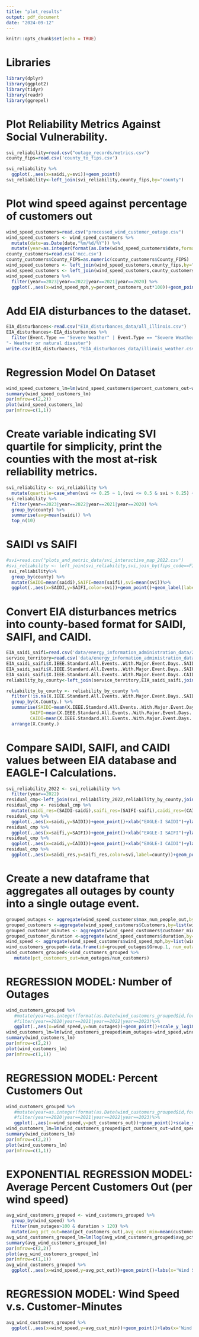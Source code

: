 ```yaml
---
title: "plot_results"
output: pdf_document
date: "2024-09-12"
---
```


```r
knitr::opts_chunk$set(echo = TRUE)
```

# Libraries

```r
library(dplyr)
library(ggplot2)
library(tidyr)
library(readr)
library(ggrepel)
```

# Plot Reliability Metrics Against Social Vulnerability.
```r
svi_reliability=read.csv("outage_records/metrics.csv")
county_fips=read.csv('county_to_fips.csv')

svi_reliability %>%
  ggplot(.,aes(x=saidi,y=svi))+geom_point()
svi_reliability<-left_join(svi_reliability,county_fips,by="county")

```

# Plot wind speed against percentage of customers out
```r
wind_speed_customers=read.csv("processed_wind_customer_outage.csv")
wind_speed_customers <- wind_speed_customers %>%
  mutate(date=as.Date(date,"%m/%d/%Y")) %>%
  mutate(year=as.integer(format(as.Date(wind_speed_customers$date,format="%m/%d/%Y"),"%Y")))
county_customers=read.csv('mcc.csv')
county_customers$County_FIPS=as.numeric(county_customers$County_FIPS)
wind_speed_customers <- left_join(wind_speed_customers,county_fips,by="county")
wind_speed_customers <- left_join(wind_speed_customers,county_customers,join_by(fips_code==County_FIPS))
wind_speed_customers %>%
  filter(year==2023|year==2022|year==2021|year==2020) %>%
  ggplot(.,aes(x=wind_speed_mph,y=percent_customers_out*100))+geom_point()
```

# Add EIA disturbances to the dataset.
```r
EIA_disturbances<-read.csv("EIA_disturbances_data/all_illinois.csv")
EIA_disturbances<-EIA_disturbances %>%
  filter(Event.Type == "Severe Weather" | Event.Type == "Severe Weather - Thunderstorms" | Event.Type ==
"- Weather or natural disaster")
write.csv(EIA_disturbances, "EIA_disturbances_data/illinois_weather.csv")
```

# Regression Model On Dataset
```r
wind_speed_customers_lm=lm(wind_speed_customers$percent_customers_out~wind_speed_mph,wind_speed_customers)
summary(wind_speed_customers_lm)
par(mfrow=c(2,2))
plot(wind_speed_customers_lm)
par(mfrow=c(1,1))
```

# Create variable indicating SVI quartile for simplicity, print the counties with the most at-risk reliability metrics.
```r
svi_reliability <- svi_reliability %>%
  mutate(quartile=case_when(svi <= 0.25 ~ 1,(svi <= 0.5 & svi > 0.25) ~ 2,(svi <= 0.75 & svi > 0.5) ~ 3,(svi <= 1 & svi > 0.75) ~ 4))
svi_reliability %>%
  filter(year==2023|year==2022|year==2021|year==2020) %>%
  group_by(county) %>%
  summarise(avg=mean(saidi)) %>%
  top_n(10)
```
# SAIDI vs SAIFI
```r
#svi=read.csv("plots_and_metric_data/svi_interactive_map_2022.csv")
#svi_reliability <- left_join(svi_reliability,svi,join_by(fips_code==FIPS))
 svi_reliability%>%
  group_by(county) %>%
  mutate(SAIDI=mean(saidi),SAIFI=mean(saifi),svi=mean(svi))%>%
  ggplot(.,aes(x=SAIDI,y=SAIFI,color=svi))+geom_point()+geom_label(label=svi_reliability$county,size=2)
```
# Convert EIA disturbances metrics into county-based format for SAIDI, SAIFI, and CAIDI.
```r
EIA_saidi_saifi=read.csv('data/energy_information_administration_data/2022/Illinois/Reliability_2022_Illinois.csv')
service_territory=read.csv('data/energy_information_administration_data/2022/Illinois/Service_Territory_2022_Illinois.csv')
EIA_saidi_saifi$X.IEEE.Standard.All.Events..With.Major.Event.Days..SAIDI..minutes.per.year..<-as.numeric(EIA_saidi_saifi$X.IEEE.Standard.All.Events..With.Major.Event.Days..SAIDI..minutes.per.year..)
EIA_saidi_saifi$X.IEEE.Standard.All.Events..With.Major.Event.Days..SAIFI..times.per.year..<-as.numeric(EIA_saidi_saifi$X.IEEE.Standard.All.Events..With.Major.Event.Days..SAIFI..times.per.year..)
EIA_saidi_saifi$X.IEEE.Standard.All.Events..With.Major.Event.Days..CAIDI..minutes.per.interruption..<-as.numeric(EIA_saidi_saifi$X.IEEE.Standard.All.Events..With.Major.Event.Days..CAIDI..minutes.per.interruption..)
reliability_by_county<-left_join(service_territory,EIA_saidi_saifi,join_by('X.Utility.Name.'=='X.Utility.Characteristics..Utility.Name.'))

reliability_by_county <- reliability_by_county %>%
  filter(!is.na(X.IEEE.Standard.All.Events..With.Major.Event.Days..SAIDI..minutes.per.year..)) %>%
  group_by(X.County.) %>%
  summarise(SAIDI=mean(X.IEEE.Standard.All.Events..With.Major.Event.Days..SAIDI..minutes.per.year..),
         SAIFI=mean(X.IEEE.Standard.All.Events..With.Major.Event.Days..SAIFI..times.per.year..),
         CAIDI=mean(X.IEEE.Standard.All.Events..With.Major.Event.Days..CAIDI..minutes.per.interruption..)) %>%
  arrange(X.County.)
```
# Compare SAIDI, SAIFI, and CAIDI values between EIA database and EAGLE-I Calculations.
```r
svi_reliability_2022 <- svi_reliability %>%
  filter(year==2022)
residual_cmp<-left_join(svi_reliability_2022,reliability_by_county,join_by(county==X.County.))
residual_cmp <- residual_cmp %>%
  mutate(saidi_res=(SAIDI-saidi),saifi_res=(SAIFI-saifi),caidi_res=(CAIDI-caidi))
residual_cmp %>%
  ggplot(.,aes(x=saidi,y=SAIDI))+geom_point()+xlab("EAGLE-I SAIDI")+ylab("EIA SAIDI")
residual_cmp %>%
  ggplot(.,aes(x=saifi,y=SAIFI))+geom_point()+xlab("EAGLE-I SAIFI")+ylab("EIA SAIFI")
residual_cmp %>%
  ggplot(.,aes(x=caidi,y=CAIDI))+geom_point()+xlab("EAGLE-I CAIDI")+ylab("EIA CAIDI")
residual_cmp %>%
  ggplot(.,aes(x=saidi_res,y=saifi_res,color=svi,label=county))+geom_point()+geom_text_repel()
```


# Create a new dataframe that aggregates all outages by county into a single outage event.
```r
grouped_outages <- aggregate(wind_speed_customers$max_num_people_out,by=list(wind_speed_customers$date),FUN=sum)
grouped_customers <-aggregate(wind_speed_customers$Customers,by=list(wind_speed_customers$date),FUN=sum)
grouped_customer_minutes <- aggregate(wind_speed_customers$customer_mins,by=list(wind_speed_customers$date),FUN=mean)
grouped_customer_duration <-aggregate(wind_speed_customers$duration,by=list(wind_speed_customers$date),FUN=mean)
wind_speed <- aggregate(wind_speed_customers$wind_speed_mph,by=list(wind_speed_customers$date),FUN=mean)
wind_customers_grouped<-data.frame(id=grouped_outages$Group.1, num_outages=grouped_outages$x,                   num_customers=grouped_customers$x,wind_speed=wind_speed$x,customer_mins=grouped_customer_minutes$x, duration=grouped_customer_duration$x)
wind_customers_grouped<-wind_customers_grouped %>%
   mutate(pct_customers_out=num_outages/num_customers)
```

# REGRESSION MODEL: Number of Outages
```r
wind_customers_grouped %>%
   #mutate(year=as.integer(format(as.Date(wind_customers_grouped$id,format="%m/%d/%Y"),"%Y")))%>%
   #filter(year==2020|year==2021|year==2022|year==2023)%>%
   ggplot(.,aes(x=wind_speed,y=num_outages))+geom_point()+scale_y_log10()+labs(x='Wind Speed (KTS)',y='Number of Customers Out')
wind_customers_lm=lm(wind_customers_grouped$num_outages~wind_speed,wind_customers_grouped)
summary(wind_customers_lm)
par(mfrow=c(2,2))
plot(wind_customers_lm)
par(mfrow=c(1,1))
```
# REGRESSION MODEL: Percent Customers Out
```r
wind_customers_grouped %>%
   #mutate(year=as.integer(format(as.Date(wind_customers_grouped$id,format="%m/%d/%Y"),"%Y")))%>%
   #filter(year==2020|year==2021|year==2022|year==2023)%>%
   ggplot(.,aes(x=wind_speed,y=pct_customers_out))+geom_point()+scale_y_log10()+labs(x='Wind Speed (KTS)',y='Percent of Customers Out')
wind_customers_lm=lm(wind_customers_grouped$pct_customers_out~wind_speed,wind_customers_grouped)
summary(wind_customers_lm)
par(mfrow=c(2,2))
plot(wind_customers_lm)
par(mfrow=c(1,1))
```


# EXPONENTIAL REGRESSION MODEL: Average Percent Customers Out (per wind speed)
```r
avg_wind_customers_grouped <- wind_customers_grouped %>%
  group_by(wind_speed) %>%
  filter(num_outages>100 & duration > 120) %>%
  mutate(avg_pct_out=mean(pct_customers_out),avg_cust_min=mean(customer_mins/num_customers))
avg_wind_customers_grouped_lm=lm(log(avg_wind_customers_grouped$avg_pct_out)~wind_speed,avg_wind_customers_grouped)
summary(avg_wind_customers_grouped_lm)
par(mfrow=c(2,2))
plot(avg_wind_customers_grouped_lm)
par(mfrow=c(1,1))
avg_wind_customers_grouped %>%
  ggplot(.,aes(x=wind_speed,y=avg_pct_out))+geom_point()+labs(x='Wind Speed (KTS)',y='Average Percent of Customers Out')
```
# REGRESSION MODEL: Wind Speed v.s. Customer-Minutes
```r
avg_wind_customers_grouped %>%
  ggplot(.,aes(x=wind_speed,y=avg_cust_min))+geom_point()+labs(x='Wind Speed (KTS)',y='Average Customer Minutes Out')
```

